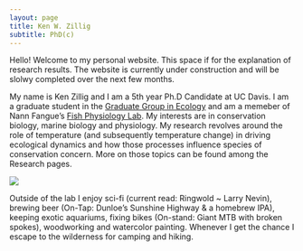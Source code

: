 ```yaml
---
layout: page
title: Ken W. Zillig
subtitle: PhD(c)
---
```


Hello! Welcome to my personal website. This space if for the explanation of research results. The website is currently under construction and will be slolwy completed over the next few months.

My name is Ken Zillig and I am a 5th year Ph.D Candidate at UC Davis. I am a graduate student in the [Graduate Group in Ecology](https://ecology.ucdavis.edu/) and am a memeber of Nann Fangue's [Fish Physiology Lab](http://fanguelab.ucdavis.edu/). My interests are in conservation biology, marine biology and physiology. My research revolves around the role of temperature (and subsequently temperature change) in driving ecological dynamics and how those processes influence species of conservation concern. More on those topics can be found among the Research pages.

![](/assets/img/Ken_Scott_Base_ANT.JPG)

Outside of the lab I enjoy sci-fi (current read: Ringwold ~ Larry Nevin), brewing beer (On-Tap: Dunloe's Sunshine Highway & a homebrew IPA), keeping exotic aquariums, fixing bikes (On-stand: Giant MTB with broken spokes), woodworking and watercolor painting. Whenever I get the chance I escape to the wilderness for camping and hiking. 

